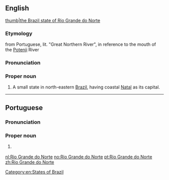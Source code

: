 ==English==
{{wikipedia}}
[[file:Brazil State RioGrandedoNorte.svg|thumb|the Brazil state of Rio Grande do Norte]]
===Etymology===
from Portuguese, lit. "Great Northern River", in reference to the mouth of the [[Potenji]] River
===Pronunciation===
{{rfp||en}}
===Proper noun===
{{en-proper noun|head=[[Rio]] [[Grande]] [[do]] [[Norte]]}}

# A small state in north-eastern [[Brazil]], having coastal [[Natal]] as its capital.

[[Category:en:States of Brazil]]

----

==Portuguese==
===Pronunciation===
{{IPA| [ʁi.u ˈɡɾɐ̃dʒi du ˈnɔʁtʃi]|lang=pt}}
===Proper noun===
{{pt-proper noun|}}

# {{l|en|Rio Grande do Norte}} {{gloss|a state in north-eastern Brazil}}

{{catlangcode|pt|States of Brazil}}
[[nl:Rio Grande do Norte]]
[[no:Rio Grande do Norte]]
[[pt:Rio Grande do Norte]]
[[zh:Rio Grande do Norte]]